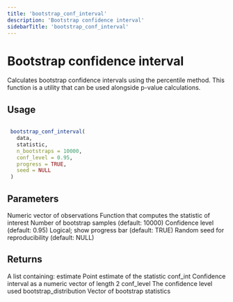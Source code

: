 ```yaml
---
title: 'bootstrap_conf_interval'
description: 'Bootstrap confidence interval'
sidebarTitle: 'bootstrap_conf_interval'
---
```


# Bootstrap confidence interval


 Calculates bootstrap confidence intervals using the percentile method.
 This function is a utility that can be used alongside p-value calculations.


## Usage

```r

 bootstrap_conf_interval(
   data,
   statistic,
   n_bootstraps = 10000,
   conf_level = 0.95,
   progress = TRUE,
   seed = NULL
 )

```

## Parameters

<ParamField body="data" type="any">
  Numeric vector of observations
</ParamField>
<ParamField body="statistic" type="any">
  Function that computes the statistic of interest
</ParamField>
<ParamField body="n_bootstraps" type="any">
  Number of bootstrap samples (default: 10000)
</ParamField>
<ParamField body="conf_level" type="any">
  Confidence level (default: 0.95)
</ParamField>
<ParamField body="progress" type="any">
  Logical; show progress bar (default: TRUE)
</ParamField>
<ParamField body="seed" type="any">
  Random seed for reproducibility (default: NULL)
</ParamField>

## Returns


 A list containing:
 estimate Point estimate of the statistic
 conf_int Confidence interval as a numeric vector of length 2
 conf_level The confidence level used
 bootstrap_distribution Vector of bootstrap statistics
